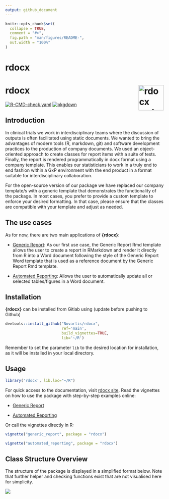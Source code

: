 ```yaml
---
output: github_document
---
```


<!-- README.md is generated from README.Rmd. Please edit that file -->

```r
knitr::opts_chunk$set(
  collapse = TRUE,
  comment = "#>",
  fig.path = "man/figures/README-",
  out.width = "100%"
)
```

# rdocx

# rdocx <img src="man/figures/hex-rdocx.png" align="right" width="80" alt="rdocx website" /></a>

<!-- badges: start -->
[![R-CMD-check.yaml](https://github.com/Novartis/rdocx/actions/workflows/check_package.yml/badge.svg)](https://github.com/Novartis/rdocx/actions/workflows/check_package.yml)
[![pkgdown](https://github.com/Novartis/rdocx/actions/workflows/pkgdown.yml/badge.svg)](https://github.com/Novartis/rdocx/actions/workflows/pkgdown.yml)
<!-- badges: end -->


## Introduction

In clinical trials we work in interdisciplinary teams where the discussion of outputs is often facilitated using static documents. We wanted to bring the advantages of modern tools (R, markdown, git) and software development practices to the production of company documents. We used an object-oriented approach to create classes for report items with a suite of tests. Finally, the report is rendered programmatically in docx format using a company template. This enables our statisticians to work in a truly end to end fashion within a GxP environment with the end product in a format suitable for interdisciplinary collaboration.

For the open-source version of our package we have replaced our company template/s with a generic template that demonstrates the functionality of the package. In most cases, you prefer to provide a custom template to enforce your desired formatting. In that case, please ensure that the classes are compatible with your template and adjust as needed. 

## The use cases

As for now, there are two main applications of **{rdocx}**:

-   [Generic Report](https://opensource.nibr.com/rdocx/articles/generic_report.html): As our first use case, the Generic Report Rmd template allows the user to create a report in RMarkdown and render it directly from R into a Word document following the style of the Generic Report Word template that is used as a reference document by the Generic Report Rmd template.

-   [Automated Reporting](https://opensource.nibr.com/rdocx/articles/automated_reporting.html): Allows the user to automatically update all or selected tables/figures in a Word document.

## Installation

**{rdocx}** can be installed from Gitlab using (update before pushing to Github)

```r
devtools::install_github("Novartis/rdocx",
                         ref='main',
                         build_vignettes=TRUE,
                         lib='~/R')
```

Remember to set the parameter `lib` to the desired location for installation, as 
it will be installed in your local directory.

## Usage

```r
library('rdocx', lib.loc="~/R")
```

For quick access to the documentation, visit [rdocx site](https://opensource.nibr.com/rdocx/index.html). Read the vignettes on how to use the package with step-by-step examples online:

-   [Generic Report](https://opensource.nibr.com/rdocx/articles/generic_report.html) 

-   [Automated Reporting](https://opensource.nibr.com/rdocx/articles/automated_reporting.html)


Or call the vignettes directly in R:

```r
vignette("generic_report", package = "rdocx")
```

```r
vignette("automated_reporting", package = "rdocx")
```


## Class Structure Overview

The structure of the package is displayed in a simplified format below. Note that 
further helper and checking functions exist that are not visualised here for simplicity.

![](https://mermaid.ink/img/pako:eNqtlVFr2zAQx7-K0dPG2n6A0JeywR432j4axEW-2AJZ8qRTXVPy3SdbTuLIclhhDgRb99Pp_n-d7A8mTIVsx4QC535IqC20pS7C9RM1WimesTOWisf7--JVksLfUOMW8L0BXaMy9Svs1Sb1JEi-SRpuQi-y1kDeoltgT55MC4RVBKWuJzY8KRD4y1PnyRWRva6leHx4SIaeTR_JZKkJTcbObPyfzEqK_oihY6mXTKbiC5gmPPt7YsbrmyM7TrNTAk4js45W2IGlFjWtY458NWxNjEHt2z3aXDSY4Nbjb2idNDpTR9C6Ht17xyeJi9BB4TtNfovTtnC6bHXCuPN-rKAaZ1d4F6z78nXT3qQjlh5DVXFr-tPkS96R_OeUoUtyO5f3ZNPCvhm47_KT-gaIR7-qRVRjvyhyWWDa2_9D9Pps5FRraD_Zp4nka1FpEVcvkdz6MAPrSAtSc_DUGMvzVUZiTsDzW_FH3M4xxjcy3DZ5qTJ5s2VkErYBIeSVEe_8IBXmyzExRTgj1GSsNyLM1aBuZBjabHQUI6Cj0MvhbBoesKuOiq3MQSk-17BSPf7YHWvRBuOr8DGadJaMGgxLsV24rfAAXlHJSn0MaHDevAxasB1Zj3fMGl83bHcA5cJTXHL-mEXk-BeGPjNY?type=png)
